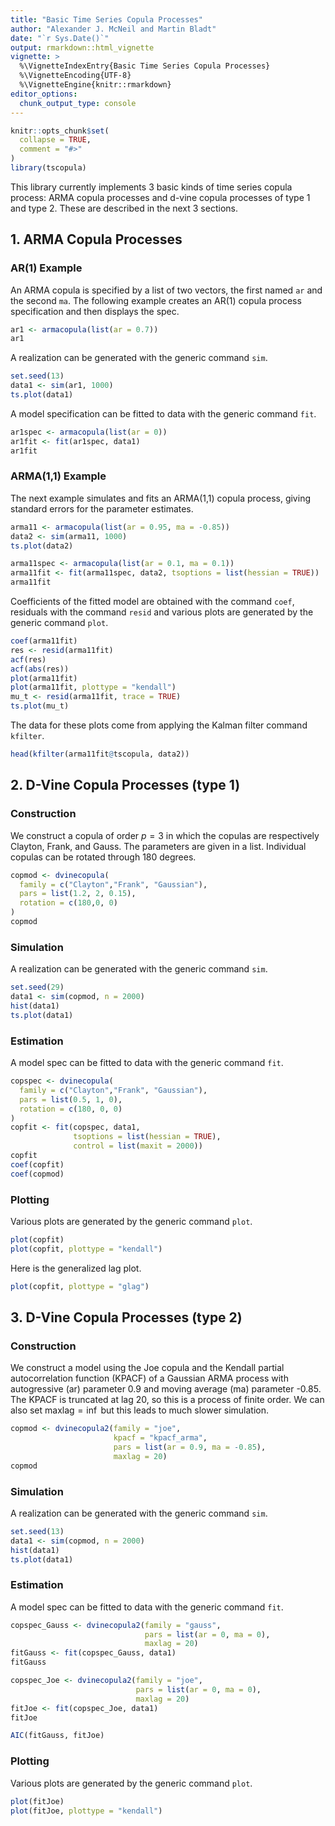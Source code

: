```yaml
---
title: "Basic Time Series Copula Processes"
author: "Alexander J. McNeil and Martin Bladt"
date: "`r Sys.Date()`"
output: rmarkdown::html_vignette
vignette: >
  %\VignetteIndexEntry{Basic Time Series Copula Processes}
  %\VignetteEncoding{UTF-8}
  %\VignetteEngine{knitr::rmarkdown}
editor_options: 
  chunk_output_type: console
---
```


```r
knitr::opts_chunk$set(
  collapse = TRUE,
  comment = "#>"
)
library(tscopula)
```
This library currently implements 3 basic kinds of time series copula process: ARMA copula processes and d-vine copula processes of type 1 and type 2. These are described in the next 3 sections.

## 1. ARMA Copula Processes

### AR(1) Example
An ARMA copula is specified by a list of two vectors, the first named `ar` and the second `ma`. The following example creates an AR(1) copula process specification and then displays the spec.

```r
ar1 <- armacopula(list(ar = 0.7))
ar1
```

A realization can be generated with the generic command `sim`.

```r
set.seed(13)
data1 <- sim(ar1, 1000)
ts.plot(data1)
```

A model specification can be fitted to data with the generic command `fit`.

```r
ar1spec <- armacopula(list(ar = 0))
ar1fit <- fit(ar1spec, data1)
ar1fit
```

### ARMA(1,1) Example

The next example simulates and fits an ARMA(1,1) copula process, giving standard errors for the parameter estimates.

```r
arma11 <- armacopula(list(ar = 0.95, ma = -0.85))
data2 <- sim(arma11, 1000)
ts.plot(data2)

arma11spec <- armacopula(list(ar = 0.1, ma = 0.1))
arma11fit <- fit(arma11spec, data2, tsoptions = list(hessian = TRUE))
arma11fit
```

Coefficients of the fitted model are obtained with the command `coef`, residuals with the command `resid` and various plots are generated by the generic command `plot`. 

```r
coef(arma11fit)
res <- resid(arma11fit)
acf(res)
acf(abs(res))
plot(arma11fit)
plot(arma11fit, plottype = "kendall")
mu_t <- resid(arma11fit, trace = TRUE)
ts.plot(mu_t)
```

The data for these plots come from applying the Kalman filter command `kfilter`.
```r
head(kfilter(arma11fit@tscopula, data2))
```

## 2. D-Vine Copula Processes (type 1)

### Construction

We construct a copula of order $p = 3$ in which the copulas are respectively Clayton, Frank, and Gauss. The parameters are given in a list. Individual copulas can be rotated through 180 degrees.

```r
copmod <- dvinecopula(
  family = c("Clayton","Frank", "Gaussian"),
  pars = list(1.2, 2, 0.15),
  rotation = c(180,0, 0)
)
copmod
```

### Simulation

A realization can be generated with the generic command `sim`.

```r
set.seed(29)
data1 <- sim(copmod, n = 2000)
hist(data1)
ts.plot(data1)
```

### Estimation 

A model spec can be fitted to data with the generic command `fit`.

```r
copspec <- dvinecopula(
  family = c("Clayton","Frank", "Gaussian"),
  pars = list(0.5, 1, 0),
  rotation = c(180, 0, 0)
)
copfit <- fit(copspec, data1, 
              tsoptions = list(hessian = TRUE),
              control = list(maxit = 2000))
copfit
coef(copfit)
coef(copmod)
```

### Plotting

Various plots are generated by the generic command `plot`. 

```r
plot(copfit)
plot(copfit, plottype = "kendall")
```

Here is the generalized lag plot.

```r
plot(copfit, plottype = "glag")
```

## 3. D-Vine Copula Processes (type 2)

### Construction

We construct a model using the Joe copula and the Kendall partial autocorrelation function (KPACF) of a Gaussian ARMA process with autogressive (ar) parameter 0.9 and moving average (ma) parameter -0.85. The KPACF is truncated at lag 20, so this is a process of finite order. We can also set $\text{maxlag} = \inf$ but this leads to much slower simulation.

```r
copmod <- dvinecopula2(family = "joe",
                       kpacf = "kpacf_arma",
                       pars = list(ar = 0.9, ma = -0.85),
                       maxlag = 20)
copmod
```

### Simulation

A realization can be generated with the generic command `sim`.

```r
set.seed(13)
data1 <- sim(copmod, n = 2000)
hist(data1)
ts.plot(data1)
```

### Estimation 

A model spec can be fitted to data with the generic command `fit`.

```r
copspec_Gauss <- dvinecopula2(family = "gauss",
                              pars = list(ar = 0, ma = 0),
                              maxlag = 20)
fitGauss <- fit(copspec_Gauss, data1)
fitGauss

copspec_Joe <- dvinecopula2(family = "joe",
                            pars = list(ar = 0, ma = 0),
                            maxlag = 20)
fitJoe <- fit(copspec_Joe, data1)
fitJoe

AIC(fitGauss, fitJoe)
```

### Plotting

Various plots are generated by the generic command `plot`. 

```r
plot(fitJoe)
plot(fitJoe, plottype = "kendall")
```
